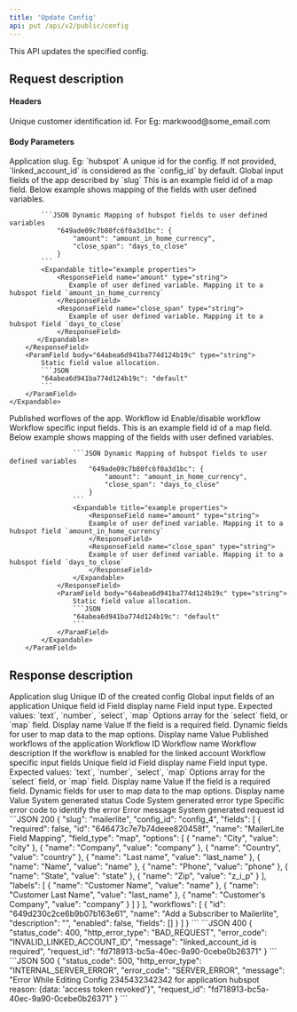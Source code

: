 ```yaml
---
title: 'Update Config'
api: put /api/v2/public/config
---
```


This API updates the specified config.

## Request description
#### Headers 
<ParamField header="linked_account_id" type="string" required>
  Unique customer identification id. For Eg: markwood@some_email.com
</ParamField>

#### Body Parameters
<ParamField body="slug" type="string" required>
  Application slug. Eg: `hubspot`
</ParamField>

<ParamField body="config_id" type="string">
  A unique id for the config. If not provided, `linked_account_id` is considered as the `config_id` by default.
</ParamField>

<ParamField body="fields" type="object">
   Global input fields of the app described by `slug`
    <Expandable title="Example properties">
        <ResponseField name="649ade09c7b80fc6f0a3d1bc" type="object">
            This is an example field id of a map field. Below example shows mapping of the fields with user defined variables.

            ```JSON Dynamic Mapping of hubspot fields to user defined variables
                "649ade09c7b80fc6f0a3d1bc": {
                    "amount": "amount_in_home_currency",
                    "close_span": "days_to_close"
                }
            ```
            <Expandable title="example properties">
                <ResponseField name="amount" type="string">
                   Example of user defined variable. Mapping it to a hubspot field `amount_in_home_currency`
                </ResponseField>
                <ResponseField name="close_span" type="string">
                   Example of user defined variable. Mapping it to a hubspot field `days_to_close`
                </ResponseField>
           </Expandable>
        </ResponseField>
        <ParamField body="64abea6d941ba774d124b19c" type="string">
            Static field value allocation.
            ```JSON
            "64abea6d941ba774d124b19c": "default"
            ```
        </ParamField>
    </Expandable>
</ParamField>
<ParamField body="workflows" type="array" required>
   Published worflows of the app.
   <Expandable>
        <ParamField body="id" type="string" required>
            Workflow id
        </ParamField>
        <ParamField body="enabled" type="boolean" required>
            Enable/disable workflow
        </ParamField>
        <ParamField body="fields" type="object">
            Workflow specific input fields.
            <Expandable title="Example properties">
                <ResponseField name="649ade09c7b80fc6f0a3d1bc" type="object">
                    This is an example field id of a map field. Below example shows mapping of the fields with user defined variables.

                    ```JSON Dynamic Mapping of hubspot fields to user defined variables
                        "649ade09c7b80fc6f0a3d1bc": {
                            "amount": "amount_in_home_currency",
                            "close_span": "days_to_close"
                        }
                    ```
                    <Expandable title="example properties">
                        <ResponseField name="amount" type="string">
                        Example of user defined variable. Mapping it to a hubspot field `amount_in_home_currency`
                        </ResponseField>
                        <ResponseField name="close_span" type="string">
                        Example of user defined variable. Mapping it to a hubspot field `days_to_close`
                        </ResponseField>
                    </Expandable>
                </ResponseField>
                <ParamField body="64abea6d941ba774d124b19c" type="string">
                    Static field value allocation.
                    ```JSON
                    "64abea6d941ba774d124b19c": "default"
                    ```
                </ParamField>
            </Expandable>
        </ParamField>
   </Expandable>
</ParamField>

## Response description

<Tabs>
  <Tab title="200">
    <ResponseField name="slug" type="string">
        Application slug
    </ResponseField>
    <ResponseField name="config_id" type="string">
        Unique ID of the created config
    </ResponseField>
    <ResponseField name="fields" type="array">
        Global input fields of an application
        <Expandable title="properties">
            <ResponseField name="id" type="string">
            Unique field id
            </ResponseField>
            <ResponseField name="name" type="string">
            Field display name
            </ResponseField>
            <ResponseField name="type" type="string">
            Field input type. Expected values: `text`, `number`, `select`, `map`
            </ResponseField>
            <ResponseField name="options" type="array">
            Options array for the `select` field, or `map` field. 
            <Expandable title="properties">
                <ResponseField name="name" type="string">
                Display name
                </ResponseField>
                <ResponseField name="value" type="string">
                Value
                </ResponseField>
            </Expandable>
            </ResponseField>
            <ResponseField name="required" type="boolean">
            If the field is a required field.
            </ResponseField>
            <ResponseField name="labels" type="array">
            Dynamic fields for user to map data to the map options.
            <Expandable title="properties">
                <ResponseField name="name" type="string">
                Display name
                </ResponseField>
                <ResponseField name="value" type="string">
                Value
                </ResponseField>
            </Expandable>
            </ResponseField>
        </Expandable>
    </ResponseField>
    <ResponseField name="workflows" type="array">
        Published workflows of the application
        <Expandable title="properties">
            <ResponseField name="id" type="string">
                Workflow ID
            </ResponseField>
            <ResponseField name="name" type="string">
                Workflow name
            </ResponseField>
            <ResponseField name="description" type="string">
                Workflow description
            </ResponseField>
            <ResponseField name="enabled" type="boolean">
            If the workflow is enabled for the linked account
            </ResponseField>
            <ResponseField name="fields" type="array">
                Workflow specific input fields
                <Expandable title="properties">
                    <ResponseField name="id" type="string">
                    Unique field id
                    </ResponseField>
                    <ResponseField name="name" type="string">
                    Field display name
                    </ResponseField>
                    <ResponseField name="type" type="string">
                    Field input type. Expected values: `text`, `number`, `select`, `map`
                    </ResponseField>
                    <ResponseField name="options" type="array">
                    Options array for the `select` field, or `map` field. 
                    <Expandable title="properties">
                        <ResponseField name="name" type="string">
                        Display name
                        </ResponseField>
                        <ResponseField name="value" type="string">
                        Value
                        </ResponseField>
                    </Expandable>
                    </ResponseField>
                    <ResponseField name="required" type="boolean">
                    If the field is a required field.
                    </ResponseField>
                    <ResponseField name="labels" type="array">
                    Dynamic fields for user to map data to the map options.
                    <Expandable title="properties">
                        <ResponseField name="name" type="string">
                        Display name
                        </ResponseField>
                        <ResponseField name="value" type="string">
                        Value
                        </ResponseField>
                    </Expandable>
                    </ResponseField>
                </Expandable>
            </ResponseField>
        </Expandable>
    </ResponseField>
  </Tab>
  <Tab title="Error">
    <ResponseField name="status_code" type="integer">
    System generated status Code
    </ResponseField>
    <ResponseField name="http_error_type" type="string">
    System generated error type
    </ResponseField>
    <ResponseField name="error_code" type="string">
    Specific error code to identify the error
    </ResponseField>
    <ResponseField name="message" type="string">
    Error message
    </ResponseField>
    <ResponseField name="request_id" type="string">
    System generated request id
    </ResponseField>
  </Tab>
</Tabs>

<ResponseExample>
```JSON 200
{
    "slug": "mailerlite",
    "config_id": "config_4",
    "fields": [
        {
            "required": false,
            "id": "646473c7e7b74deee820458f",
            "name": "MailerLite Field Mapping",
            "field_type": "map",
            "options": [
                {
                    "name": "City",
                    "value": "city"
                },
                {
                    "name": "Company",
                    "value": "company"
                },
                {
                    "name": "Country",
                    "value": "country"
                },
                {
                    "name": "Last name",
                    "value": "last_name"
                },
                {
                    "name": "Name",
                    "value": "name"
                },
                {
                    "name": "Phone",
                    "value": "phone"
                },
                {
                    "name": "State",
                    "value": "state"
                },
                {
                    "name": "Zip",
                    "value": "z_i_p"
                }
            ],
            "labels": [
                {
                    "name": "Customer Name",
                    "value": "name"
                },
                {
                    "name": "Customer Last Name",
                    "value": "last_name"
                },
                {
                    "name": "Customer's Company",
                    "value": "company"
                }
            ]
        }
    ],
    "workflows": [
        {
            "id": "649d230c2ce6b9b07b163e61",
            "name": "Add a Subscriber to Mailerlite",
            "description": "",
            "enabled": false,
            "fields": []
        }
    ]
}
```
```JSON 400
{
    "status_code": 400,
    "http_error_type": "BAD_REQUEST",
    "error_code": "INVALID_LINKED_ACCOUNT_ID",
    "message": "linked_account_id is required",
    "request_id": "fd718913-bc5a-40ec-9a90-0cebe0b26371"
}
```
```JSON 500
{
    "status_code": 500,
    "http_error_type": "INTERNAL_SERVER_ERROR",
    "error_code": "SERVER_ERROR",
    "message": "Error While Editing Config 2345432342342 for application hubspot reason: {data: 'access token revoked'}",
    "request_id": "fd718913-bc5a-40ec-9a90-0cebe0b26371"
}
```
</ ResponseExample>